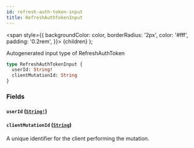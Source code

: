 ```yaml
---
id: refresh-auth-token-input
title: RefreshAuthTokenInput
---
```


<span
style={{
      backgroundColor: color,
      borderRadius: '2px',
      color: '#fff',
      padding: '0.2rem',
    }}>
{children}
</span>
);

Autogenerated input type of RefreshAuthToken

```graphql
type RefreshAuthTokenInput {
  userId: String!
  clientMutationId: String
}
```

### Fields

#### `userId` ([`String!`](/api/scalars/string))

#### `clientMutationId` ([`String`](/api/scalars/string))

A unique identifier for the client performing the mutation.
